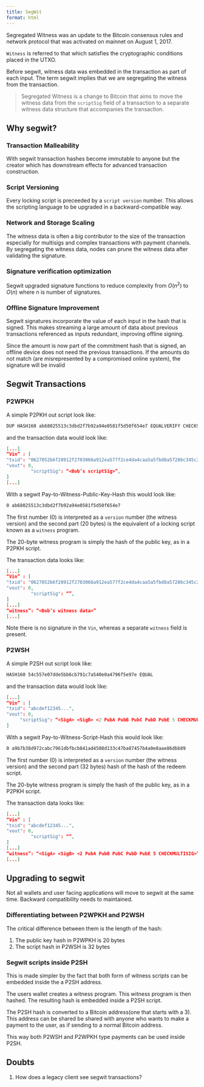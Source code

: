 ```yaml
---
title: SegWit
format: html
---
```


Segregated Witness was an update to the Bitcoin consensus rules and network
protocol that was activated on mainnet on August 1, 2017.

`Witness` is referred to that which satisfies the cryptographic conditions
placed in the UTXO.

Before segwit, witness data was embedded in the transaction as part of 
each input. The term segwit implies that we are segregating the witness from 
the transaction.

> Segregated Witness is a change to Bitcoin that aims to move the witness 
> data from the `scriptSig` field of a transaction to a separate witness data
> structure that accompanies the transaction.

## Why segwit?

### Transaction Malleability

With segwit transaction hashes become immutable to anyone but the creator
which has downstream effects for advanced transaction construction.

### Script Versioning

Every locking script is preceeded by a `script version` number. This allows 
the scripting language to be upgraded in a backward-compatible way.

### Network and Storage Scaling 

The witness data is often a big contributor to the size of the transaction
especially for multisigs and complex transactions with payment channels. By 
segregating the witness data, nodes can prune the witness data after validating
the signature.

### Signature verification optimization

Segwit upgraded signature functions to reduce complexity from $O(n^2)$ to $O(n)$
where n is number of signatures.

### Offline Signature Improvement

Segwit signatures incorporate the value of each input in the hash that is
signed. This makes streaming a large amount of data about previous transactions
referenced as inputs redundant, improving offline signing.

Since the amount is now part of the commitment hash that is signed, an offline 
device does not need the previous transactions. 
If the amounts do not match (are misrepresented by a compromised online 
system), the signature will be invalid


## Segwit Transactions

### P2WPKH

A simple P2PKH out script look like:

```bash
DUP HASH160 ab68025513c3dbd2f7b92a94e0581f5d50f654e7 EQUALVERIFY CHECKSIG
```
and the transaction data would  look like:

```json
[...]
“Vin” : [
"txid": "0627052b6f28912f2703066a912ea577f2ce4da4caa5a5fbd8a57286c345c2f2",
"vout": 0,
     	 "scriptSig": “<Bob’s scriptSig>”,
]
[...]
```


With a segwit Pay-to-Witness-Public-Key-Hash this would look like:

```bash
0 ab68025513c3dbd2f7b92a94e0581f5d50f654e7
```
The first number (0) is interpreted as a `version` number (the witness version) 
and the second part (20 bytes) is the equivalent of a locking script known as 
a `witness` program. 

The 20-byte witness program is simply the hash of the public key, 
as in a P2PKH script.


The transaction data looks like:
```json
[...]
“Vin” : [
"txid": "0627052b6f28912f2703066a912ea577f2ce4da4caa5a5fbd8a57286c345c2f2",
"vout": 0,
     	 "scriptSig": “”,
]
[...]
“witness”: “<Bob’s witness data>”
[...]
```
Note there is no signature in the `Vin`, whereas a separate `witness` field
is present.

### P2WSH

A simple P2SH out script look like:

```bash
HASH160 54c557e07dde5bb6cb791c7a540e0a4796f5e97e EQUAL
```
and the transaction data would  look like:

```json
[...]
“Vin” : [
"txid": "abcdef12345...",
"vout": 0,
     "scriptSig": “<SigA> <SigB> <2 PubA PubB PubC PubD PubE 5 CHECKMULTISIG>”,
]
```

With a segwit Pay-to-Witness-Script-Hash this would look like:

```bash
0 a9b7b38d972cabc7961dbfbcb841ad4508d133c47ba87457b4a0e8aae86dbb89
```
The first number (0) is interpreted as a `version` number (the witness version) 
and the second part (32 bytes) hash of the hash of the redeem script.

The 20-byte witness program is simply the hash of the public key, 
as in a P2PKH script.


The transaction data looks like:
```json
[...]
“Vin” : [
"txid": "abcdef12345...",
"vout": 0,
     	 "scriptSig": “”,
]
[...]
“witness”: “<SigA> <SigB> <2 PubA PubB PubC PubD PubE 5 CHECKMULTISIG>”
[...]
```

## Upgrading to segwit

Not all wallets and user facing applications will move to segwit at the same 
time. Backward compatibility needs to maintained.

### Differentiating between P2WPKH and P2WSH

The critical difference between them is the length of the hash:

1. The public key hash in P2WPKH is 20 bytes
2. The script hash in P2WSH is 32 bytes

### Segwit scripts inside P2SH

This is made simpler by the fact that both form of witness scripts can be 
embedded inside the a P2SH address. 

The users wallet creates a witness program. This witness program is then
hashed. The resulting hash is embedded inside a P2SH script. 

The P2SH hash is converted to a Bitcoin address(one that starts with a 3). 
This address can be shared be shared with anyone who wants to make a payment 
to the user, as if sending to a normal Bitcoin address.

This way both P2WSH and P2WPKH type payments can be used inside P2SH.

## Doubts

1. How does a legacy client see segwit transactions?


